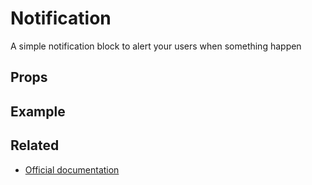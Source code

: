 
<Meta title="Elements/Notification" />

# Notification

A simple notification block to alert your users when something happen

## Props

<ArgsTable of={Notification} />

## Example

<Canvas>
  <Story story={stories.Default} name="Notification" />
</Canvas>


## Related

- [Official documentation](https://bulma.io/documentation/elements/notification/)